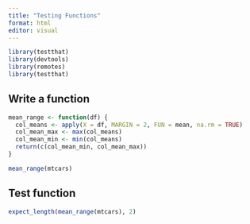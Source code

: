 ```yaml
---
title: "Testing Functions"
format: html
editor: visual
---
```


```r
library(testthat)
library(devtools)
library(remotes)
library(testthat)
```

## Write a function 
```r
mean_range <- function(df) {
  col_means <- apply(X = df, MARGIN = 2, FUN = mean, na.rm = TRUE)
  col_mean_max <- max(col_means)
  col_mean_min <- min(col_means)
  return(c(col_mean_min, col_mean_max))
}
```

```r
mean_range(mtcars)
```

## Test function
```r
expect_length(mean_range(mtcars), 2)
```

